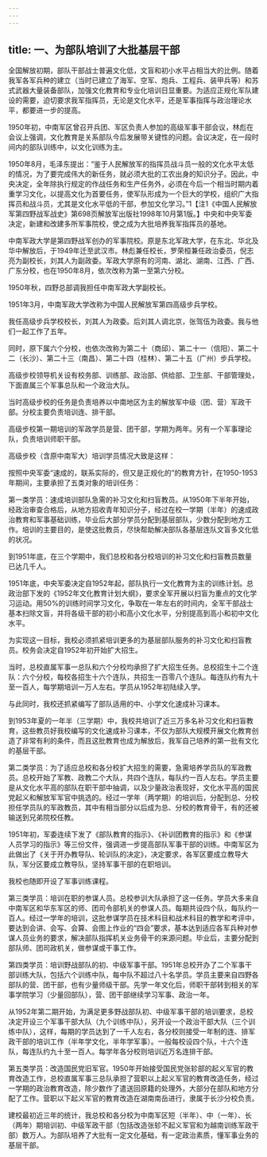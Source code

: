 ```yaml
---
---
---
```

title: 一、为部队培训了大批基层干部
---




全国解放初期，部队干部战士普遍文化低，文盲和初小水平占相当大的比例。随着我军各军兵种的建立（当时已建立了海军、空军、炮兵、工程兵、装甲兵等）和苏式武器大量装备部队，加强文化教育和专业化培训日显重要。为适应正规化军队建设的需要，迫切要求我军指挥员，无论是文化水平，还是军事指挥与政治理论水平，都要进一步的提高。

1950年初，中南军区曾召开兵团、军区负责人参加的高级军事干部会议，林彪在会议上强调，文化教育是关系部队今后发展带关键性的问题。会议决定，在一段时间内的部队训练中，以文化训练为主。

1950年8月，毛泽东提出：“鉴于人民解放军的指挥员战斗员一般的文化水平太低的情况，为了要完成伟大的新任务，就必须大批的工农出身的知识分子。因此，中央决定，全年除执行规定的作战任务和生产任务外，必须在今后一个相当时期内着重学习文化，以提高文化为首要任务，使军队形成为一个巨大的学校，组织广大指挥员和战斗员，尤其是文化水平低的干部，参加文化学习。”1【注1《中国人民解放军第四野战军战史》第698页解放军出版社1998年10月第1版。】中央和中央军委决定，新建和改建多所军事院校，使之成为大批培养我军指挥员的基地。

中南军政大学是第四野战军创办的军事院校。原是东北军政大学，在东北、华北及华中解放后，于1949年迁至武汉市。林彪兼任校长，罗荣桓兼任政治委员，倪志亮为副校长，刘其人为副政委。军政大学原有的河南、湖北、湖南、江西、广西、广东分校，也在1950年8月，依次改称为第一至第六分校。

1950年秋，四野总部调我担任中南军政大学副校长。

1951年3月，中南军政大学改称为中国人民解放军第四高级步兵学校。

我任高级步兵学校校长，刘其人为政委。后刘其人调北京，张驾伍为政委。我与他们一起工作了五年。

同时，原下属六个分校，也依次改称为第二十（商邱）、第二十一（信阳）、第二十二（长沙）、第二十三（南昌）、第二十四（桂林）、第二十五（广州）步兵学校。

高级步校领导机关设有校务部、训练部、政治部、供给部、卫生部、干部管理处，下面直属三个军事总队和一个政治大队。

当时高级步校的任务是负责培养以中南地区为主的解放军中级（团、营）军政干部。分校主要负责培训连、排干部。

高级步校第一期培训的军政学员是营、团干部，学期为两年。另有一个军事理论队，负责培训师职干部。

高级步校（含原中南军大）培训学员情况大致是这样：

按照中央军委“速成的，联系实际的，但又是正规化的”的教育方针，在1950-1953年期间，主要承担了五类对象的培训任务：

第一类学员：速成培训部队急需的补习文化和扫盲教员。从1950年下半年开始，经政治审查合格后，从地方招收青年知识分子，经过在校一学期（半年）的速成政治教育和军事基础训练，毕业后大部分学员分配到基层部队，少数分配到地方工作。培训的主要目的，是使这批教员，尽快帮助解决部队各基层连队文盲多文化低的状况。

到1951年底，在三个学期中，我们总校和各分校培训的补习文化和扫盲教员数量已达几千人。

1951年底，中央军委决定自1952年起，部队执行一文化教育为主的训练计划。总政治部下发的《1952年文化教育计划大纲》，要求全军开展以扫盲为重点的文化学习运动。用50%的训练时间学习文化，争取在一年左右的时间内，全军干部战士基本扫除文盲，并将各级干部的初小和高小文化水平，分别提高到高小和初中文化水平。

为实现这一目标，我校必须抓紧培训更多的为基层部队服务的补习文化和扫盲教员。校务会决定自1952年初开始扩大招生。

当时，总校直属军事一总队和六个分校均承担了扩大招生任务。总校招生十二个连队：六个分校，每校各招生十六个连队，共招生一百零八个连队。每连队约有九十至一百人，每学期培训一万人左右。学员从1952年初陆续入学。

与此同时，我校还抓紧编写了部队适用的中、小学文化速成补习课本。

到1953年夏的一年半（三学期）中，我校共培训了近三万多名补习文化和扫盲教育，这些教员好我校编写的文化速成补习课本，不仅为部队大规模开展文化教育创造了非常有利的条件，而且这批教育也成为解放后，我军自己培养的第一批有文化的基层干部。

第二类学员：为了适应总校和各分校扩大招生的需要，急需培养学员队的军政教员。总校开始了军教、政教二个大队，共四个连队，每队约一百人左右。学员主要是从文化水平高的部队在职干部中抽调，以及少量政治表现好，文化水平高的国民党起义和解放军军官中挑选的。经过一学年（两学期）的培训后，分配到总、分校担任学员队的军政教员，其中有相当部分以后成为总、分校的教育骨干，有的还被输送到兄弟院校任教。

1951年初，军委连续下发了《部队教育的指示》、《补训团教育的指示》和《参谋人员学习的指示》等三份文件，强调进一步提高部队军事干部的训练。中南军区为此做出了《关于开办教导队、轮训队的决定》，决定要求，各军区要成立教导大队，军分区要成立教导队，坚持军事干部的在职培训。

我校也随即开设了军事训练课程。

第三类学员：培训在职的参谋人员。总校参训大队承担了这一任务。学员大多来自中南军区和华东军区的师、团司令部机关的参谋人员。每期共设四个队，每队约一百人。经过一学年的培训，这批参谋学员在技术科目和战术科目的教学和考评中，要达到会讲、会写、会算、会图上作业的“四会”要求，基本达到适应各军兵种对参谋人员业务的要求，解决部队指挥机关业务骨干的来源问题。毕业后，主要分配到部队师、团司政机关，做参谋或干事工作。

第四类学员：培训野战部队的初、中级军事干部。1951年总校开办了二个军事干部训练大队，包括六个训练中队，每中队不超过八十名学员。学员主要来自四野各部队的营、团干部，也有少量师级干部。先学一年文化后，师职干部转到相关的军事学院学习（少量回部队），营、团干部继续学习军事、政治一年。

从1952年第二期开始，为满足更多野战部队初、中级军事干部的培训要求，总校决定开设三个军事干部大队（九个训练中队），另开设一个政治干部大队（三个训练中队），这样，每期的学员达到了一千人左右，各分校则接受一年制的连、排军政干部的培训工作（半年学文化，半年学军事）。一般每校设四个队，十六个连队，每连队约九十至一百人。每学年各分校则培训近万名连排干部。

第五类学员：改造国民党旧军官。1950年开始接受国民党张轸部的起义军官的教育改造工作，总校直属军事三总队承担了营职以上起义军官的教育改造任务，经过一学期的政治教育改造，除少数作了遣送回原籍的处理外，大部分在部队和地方分配了工作。营职以下起义军官的教育改造在湖南南岳进行，隶属于长沙分校负责。

建校最初近三年的统计，我总校和各分校为中南军区短（半年）、中（一年）、长（两年）期培训初、中级军政干部（包括改造张轸不起义军官和为越南训练军政干部）数万人。为部队培养了大批有一定文化基础，有一定政治素质，懂军事业务的基层干部。